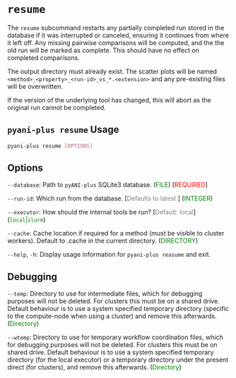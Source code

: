 # `resume` {#plot-resume.unnambered}

The `resume` subcommand restarts any partially completed run stored in the database if it was interrupted or canceled, ensuring it continues from where it left off. Any missing pairwise comparisons will be computed, and the the old run will be marked as complete. This should have no effect on completed comparisons.

::: { .callout-important}
 The output directory must already exist. The scatter plots will be named `<method>_<property>_<run-id>_vs_*.<extension>` and any pre-existing files will be overwritten.

 If the version of the underlying tool has changed, this will abort as the original run cannot be completed.
:::

::: { .callout-tip}
## `pyani-plus resume` Usage

```bash
pyani-plus resume [OPTIONS]
```
:::

## Options

`--database`: Path to `pyANI-plus` SQLite3 database. (<span style="color:green;">FILE</span>) [<span style="color:red;">REQUIRED</span>]

`--run-id`: Which run from the database. [<span style="color:grey;">Defaults to latest.</span>] (<span style="color:green;">INTEGER</span>) 

`--executor`: How should the internal tools be run? [<span style="color:grey;">Default: local</span>] (<span style="color:green;">`local`|`slurm`</span>)

`--cache`: Cache location if required for a method (must be visible to cluster workers). Default to .cache in the current directory. (<span style="color:green;">DIRECTORY</span>)

`--help`, `-h`: Display usage information for `pyani-plus reasume` and exit.

## Debugging {.unnambered}

`--temp`: Directory to use for intermediate files, which for debugging purposes will not be deleted. For clusters this must be on a shared drive. Default behaviour is to use a system specified temporary directory (specific to the compute-node when using a cluster) and remove this afterwards. (<span style="color:green;">Directory</span>)

`--wtemp`: Directory to use for temporary workflow coordination files, which for debugging purposes will not be deleted. For clusters this must be on shared drive. Default behaviour is to use a system specified temporary directory (for the local executor) or a temporary directory under the present direct (for clusters), and remove this afterwards. (<span style="color:green;">Directory</span>)